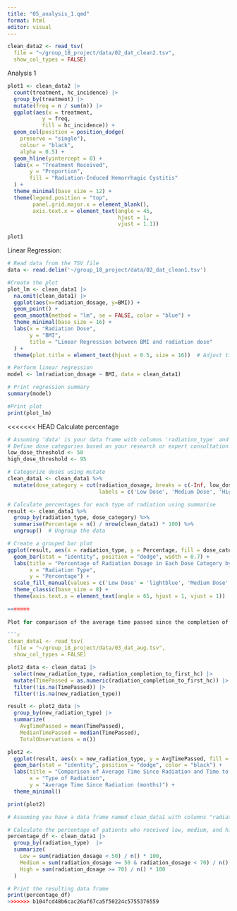 ```yaml
---
title: "05_analysis_1.qmd"
format: html
editor: visual
---
```


```r
clean_data2 <- read_tsv(
  file = "~/group_18_project/data/02_dat_clean2.tsv",
  show_col_types = FALSE)
```

Analysis 1

```r


plot1 <- clean_data2 |> 
  count(treatment, hc_incidence) |>
  group_by(treatment) |>
  mutate(freq = n / sum(n)) |>
  ggplot(aes(x = treatment, 
           y = freq,
           fill = hc_incidence)) +  
  geom_col(position = position_dodge(
    preserve = "single"),
    colour = "black",
    alpha = 0.5) +
  geom_hline(yintercept = 0) +
  labs(x = "Treatment Received",    
       y = "Proportion",              
       fill = "Radiation-Induced Hemorrhagic Cystitis"     
  ) +
  theme_minimal(base_size = 12) +
  theme(legend.position = "top",
        panel.grid.major.x = element_blank(),
        axis.text.x = element_text(angle = 45,
                                   hjust = 1,
                                   vjust = 1.1))

plot1
```

Linear Regression:

```r
# Read data from the TSV file
data <- read.delim('~/group_18_project/data/02_dat_clean1.tsv')

#Create the plot
plot_lm <- clean_data1 |> 
  na.omit(clean_data1) |> 
  ggplot(aes(x=radiation_dosage, y=BMI)) +
  geom_point() +
  geom_smooth(method = "lm", se = FALSE, color = "blue") +
  theme_minimal(base_size = 16) +
  labs(x = "Radiation Dose",    
       y = "BMI",              
       title = "Linear Regression between BMI and radiation dose"     
  ) +
  theme(plot.title = element_text(hjust = 0.5, size = 16))  # Adjust title position and size

# Perform linear regression
model <- lm(radiation_dosage ~ BMI, data = clean_data1)

# Print regression summary
summary(model)

#Print plot
print(plot_lm)

```

<<<<<<< HEAD
Calculate percentage

```r
# Assuming 'data' is your data frame with columns 'radiation_type' and 'radiation_dosage'
# Define dose categories based on your research or expert consultation
low_dose_threshold <- 50
high_dose_threshold <- 95

# Categorize doses using mutate
clean_data1 <- clean_data1 %>%
  mutate(dose_category = cut(radiation_dosage, breaks = c(-Inf, low_dose_threshold, high_dose_threshold, Inf),
                             labels = c('Low Dose', 'Medium Dose', 'High Dose')))

# Calculate percentages for each type of radiation using summarise
result <- clean_data1 %>%
  group_by(radiation_type, dose_category) %>%
  summarise(Percentage = n() / nrow(clean_data1) * 100) %>%
  ungroup()  # Ungroup the data

# Create a grouped bar plot
ggplot(result, aes(x = radiation_type, y = Percentage, fill = dose_category)) +
  geom_bar(stat = "identity", position = "dodge", width = 0.7) +
  labs(title = "Percentage of Radiation Dosage in Each Dose Category by Radiation Type",
       x = "Radiation Type",
       y = "Percentage") +
  scale_fill_manual(values = c('Low Dose' = 'lightblue', 'Medium Dose' = 'lightgreen', 'High Dose' = 'lightcoral', 'NAs'='darkgrey')) +
  theme_classic(base_size = 8) + 
  theme(axis.text.x = element_text(angle = 65, hjust = 1, vjust = 1))

=======
  
Plot for comparison of the average time passed since the completion of radiation treatment and the first incident of HC

```r
clean_data1 <- read_tsv(
  file = "~/group_18_project/data/03_dat_aug.tsv",
  show_col_types = FALSE)
```

```r
plot2_data <- clean_data1 |>
  select(new_radiation_type, radiation_completion_to_first_hc) |>
  mutate(TimePassed = as.numeric(radiation_completion_to_first_hc)) |>
  filter(!is.na(TimePassed)) |> 
  filter(!is.na(new_radiation_type)) 

result <- plot2_data |>
  group_by(new_radiation_type) |>
  summarize(
    AvgTimePassed = mean(TimePassed),
    MedianTimePassed = median(TimePassed),
    TotalObservations = n())

plot2 <- 
  ggplot(result, aes(x = new_radiation_type, y = AvgTimePassed, fill = new_radiation_type)) +
  geom_bar(stat = "identity", position = "dodge", color = "black") +
  labs(title = "Comparison of Average Time Since Radiation and Time to HC",
       x = "Type of Radiation",
       y = "Average Time Since Radiation (months)") +
  theme_minimal()

print(plot2)
```

```r
# Assuming you have a data frame named clean_data1 with columns "radiation_type" and "radiation_dosage"

# Calculate the percentage of patients who received low, medium, and high doses for each radiation type
percentage_df <- clean_data1 |> 
  group_by(radiation_type)  |> 
  summarize(
    Low = sum(radiation_dosage < 50) / n() * 100,
    Medium = sum(radiation_dosage >= 50 & radiation_dosage < 70) / n() * 100,
    High = sum(radiation_dosage >= 70) / n() * 100
  )

# Print the resulting data frame
print(percentage_df)
>>>>>>> b104fcd48b6cac26af67ca5f50224c5755376559

```
